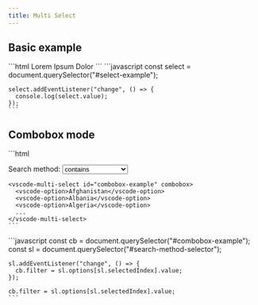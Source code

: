 ```yaml
---
title: Multi Select
---
```



<Imports />

<FormControlInfo />

## Basic example

<Demo>
  <BasicExample />
  <Fragment slot="html">
    ```html
    <vscode-multi-select id="select-example">
      <vscode-option description="Consectetur adipiscing elit">
        Lorem
      </vscode-option>
      <vscode-option selected description="Donec elit odio">
        Ipsum
      </vscode-option>
      <vscode-option description="Aliquam ac vulputate eros">
        Dolor
      </vscode-option>
    </vscode-multi-select>
    ```
  </Fragment>
  <Fragment slot="js">
    ```javascript
    const select = document.querySelector("#select-example");

    select.addEventListener("change", () => {
      console.log(select.value);
    });
    ```
  </Fragment>
</Demo>

## Combobox mode

<Demo>
  <ComboboxExample />
  <Fragment slot="html">
    ```html
    <p>
      <label for="search-method">Search method:</label>
      <select name="search-method-selector" id="search-method-selector">
        <option value="contains">contains</option>
        <option value="fuzzy">fuzzy</option>
        <option value="startsWith">startsWith</option>
        <option value="startsWithPerTerm">startsWithPerTerm</option>
      </select>
    </p>

    <vscode-multi-select id="combobox-example" combobox>
      <vscode-option>Afghanistan</vscode-option>
      <vscode-option>Albania</vscode-option>
      <vscode-option>Algeria</vscode-option>
      ...
    </vscode-multi-select>
    ```
  </Fragment>
  <Fragment slot="js">
    ```javascript
    const cb = document.querySelector("#combobox-example");
    const sl = document.querySelector("#search-method-selector");

    sl.addEventListener("change", () => {
      cb.filter = sl.options[sl.selectedIndex].value;
    });

    cb.filter = sl.options[sl.selectedIndex].value;
    ```
  </Fragment>
</Demo>